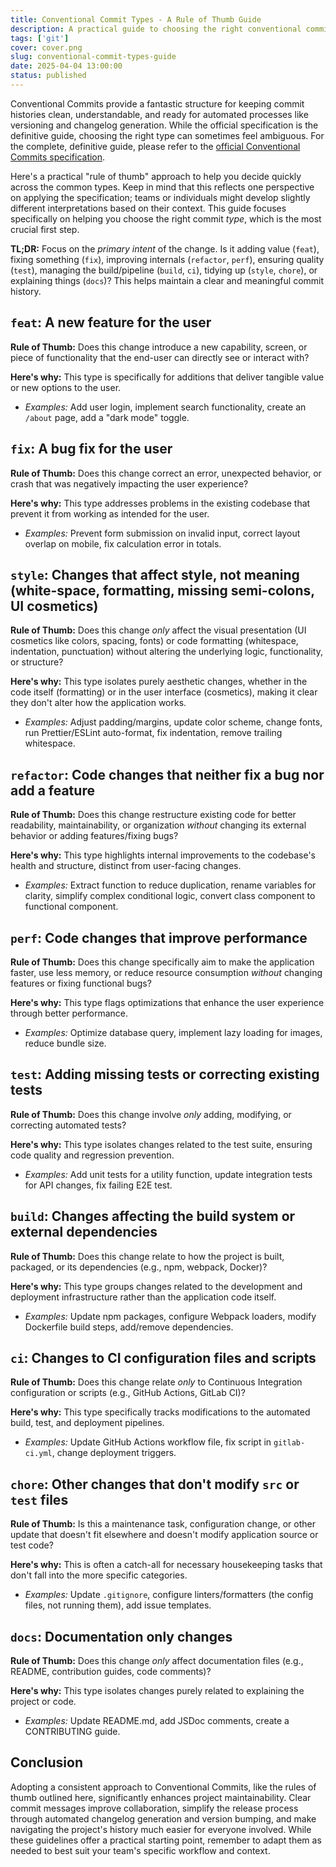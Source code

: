 ```yaml
---
title: Conventional Commit Types - A Rule of Thumb Guide
description: A practical guide to choosing the right conventional commit type, with clear rules of thumb and examples for each type — helping you write more meaningful commit messages.
tags: ['git']
cover: cover.png
slug: conventional-commit-types-guide
date: 2025-04-04 13:00:00
status: published
---
```


Conventional Commits provide a fantastic structure for keeping commit histories clean, understandable, and ready for automated processes like versioning and changelog generation. While the official specification is the definitive guide, choosing the right type can sometimes feel ambiguous. For the complete, definitive guide, please refer to the [official Conventional Commits specification](https://www.conventionalcommits.org/).

Here's a practical "rule of thumb" approach to help you decide quickly across the common types. Keep in mind that this reflects one perspective on applying the specification; teams or individuals might develop slightly different interpretations based on their context. This guide focuses specifically on helping you choose the right commit _type_, which is the most crucial first step.

**TL;DR:** Focus on the _primary intent_ of the change. Is it adding value (`feat`), fixing something (`fix`), improving internals (`refactor`, `perf`), ensuring quality (`test`), managing the build/pipeline (`build`, `ci`), tidying up (`style`, `chore`), or explaining things (`docs`)? This helps maintain a clear and meaningful commit history.

## `feat`: A new feature for the user

**Rule of Thumb:** Does this change introduce a new capability, screen, or piece of functionality that the end-user can directly see or interact with?

**Here's why:** This type is specifically for additions that deliver tangible value or new options to the user.

- _Examples:_ Add user login, implement search functionality, create an `/about` page, add a "dark mode" toggle.

## `fix`: A bug fix for the user

**Rule of Thumb:** Does this change correct an error, unexpected behavior, or crash that was negatively impacting the user experience?

**Here's why:** This type addresses problems in the existing codebase that prevent it from working as intended for the user.

- _Examples:_ Prevent form submission on invalid input, correct layout overlap on mobile, fix calculation error in totals.

## `style`: Changes that affect style, not meaning (white-space, formatting, missing semi-colons, UI cosmetics)

**Rule of Thumb:** Does this change _only_ affect the visual presentation (UI cosmetics like colors, spacing, fonts) or code formatting (whitespace, indentation, punctuation) without altering the underlying logic, functionality, or structure?

**Here's why:** This type isolates purely aesthetic changes, whether in the code itself (formatting) or in the user interface (cosmetics), making it clear they don't alter how the application works.

- _Examples:_ Adjust padding/margins, update color scheme, change fonts, run Prettier/ESLint auto-format, fix indentation, remove trailing whitespace.

## `refactor`: Code changes that neither fix a bug nor add a feature

**Rule of Thumb:** Does this change restructure existing code for better readability, maintainability, or organization _without_ changing its external behavior or adding features/fixing bugs?

**Here's why:** This type highlights internal improvements to the codebase's health and structure, distinct from user-facing changes.

- _Examples:_ Extract function to reduce duplication, rename variables for clarity, simplify complex conditional logic, convert class component to functional component.

## `perf`: Code changes that improve performance

**Rule of Thumb:** Does this change specifically aim to make the application faster, use less memory, or reduce resource consumption _without_ changing features or fixing functional bugs?

**Here's why:** This type flags optimizations that enhance the user experience through better performance.

- _Examples:_ Optimize database query, implement lazy loading for images, reduce bundle size.

## `test`: Adding missing tests or correcting existing tests

**Rule of Thumb:** Does this change involve _only_ adding, modifying, or correcting automated tests?

**Here's why:** This type isolates changes related to the test suite, ensuring code quality and regression prevention.

- _Examples:_ Add unit tests for a utility function, update integration tests for API changes, fix failing E2E test.

## `build`: Changes affecting the build system or external dependencies

**Rule of Thumb:** Does this change relate to how the project is built, packaged, or its dependencies (e.g., npm, webpack, Docker)?

**Here's why:** This type groups changes related to the development and deployment infrastructure rather than the application code itself.

- _Examples:_ Update npm packages, configure Webpack loaders, modify Dockerfile build steps, add/remove dependencies.

## `ci`: Changes to CI configuration files and scripts

**Rule of Thumb:** Does this change relate _only_ to Continuous Integration configuration or scripts (e.g., GitHub Actions, GitLab CI)?

**Here's why:** This type specifically tracks modifications to the automated build, test, and deployment pipelines.

- _Examples:_ Update GitHub Actions workflow file, fix script in `gitlab-ci.yml`, change deployment triggers.

## `chore`: Other changes that don't modify `src` or `test` files

**Rule of Thumb:** Is this a maintenance task, configuration change, or other update that doesn't fit elsewhere and doesn't modify application source or test code?

**Here's why:** This is often a catch-all for necessary housekeeping tasks that don't fall into the more specific categories.

- _Examples:_ Update `.gitignore`, configure linters/formatters (the config files, not running them), add issue templates.

## `docs`: Documentation only changes

**Rule of Thumb:** Does this change _only_ affect documentation files (e.g., README, contribution guides, code comments)?

**Here's why:** This type isolates changes purely related to explaining the project or code.

- _Examples:_ Update README.md, add JSDoc comments, create a CONTRIBUTING guide.

## Conclusion

Adopting a consistent approach to Conventional Commits, like the rules of thumb outlined here, significantly enhances project maintainability. Clear commit messages improve collaboration, simplify the release process through automated changelog generation and version bumping, and make navigating the project's history much easier for everyone involved. While these guidelines offer a practical starting point, remember to adapt them as needed to best suit your team's specific workflow and context.
